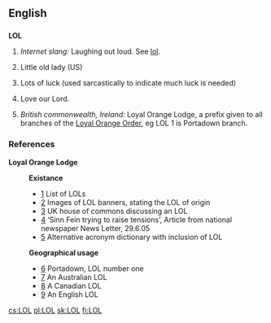 ==English==

==={{Initialism}}===
{{wikipedia}}
'''LOL'''

# ''Internet slang:'' Laughing out loud.  See [[lol]].
# {{rfv-sense}} Little old lady (US) <!--Um, where in US is this used? -->
# {{rfv-sense}} Lots of luck (used sarcastically to indicate much luck is needed)
# {{rfv-sense}} Love our Lord.
# ''British commonwealth, Ireland:'' Loyal Orange Lodge, a prefix given to all branches of the [[Orange Order|Loyal Orange Order]], eg LOL 1 is Portadown branch.

===References===
'''Loyal Orange Lodge'''
:'''Existance'''
:*[http://www.newtownardsorange.org.uk/twelfth2002.htm] List of LOLs
:*[http://www.grandorange.org.uk/parades/orange_banners.html] Images of LOL banners, stating the LOL of origin
:*[http://www.publications.parliament.uk/pa/cm200304/cmhansrd/vo041118/text/41118w21.htm] UK house of commons discussing an LOL
:*[http://www.birw.org/Parades%202005.html#_edn20] ‘Sinn Fein trying to raise tensions’, Article from national newspaper News Letter, 29.6.05
:*[http://acronyms.thefreedictionary.com/Loyal+Orange+Lodge] Alternative  acronym dictionary with inclusion of LOL
:'''Geographical usage'''
:*[http://www.portadowndistrictlolno1.co.uk/] Portadown, LOL number one
:*[http://franksartor.org/wa/] An Australian LOL
:*[http://www.geocities.com/Athens/Olympus/3472/index.htm#tip] A Canadian LOL
:*[http://www.orangenet.org/lol66/] An English LOL



[[cs:LOL]]
[[pl:LOL]]
[[sk:LOL]]
[[fi:LOL]]